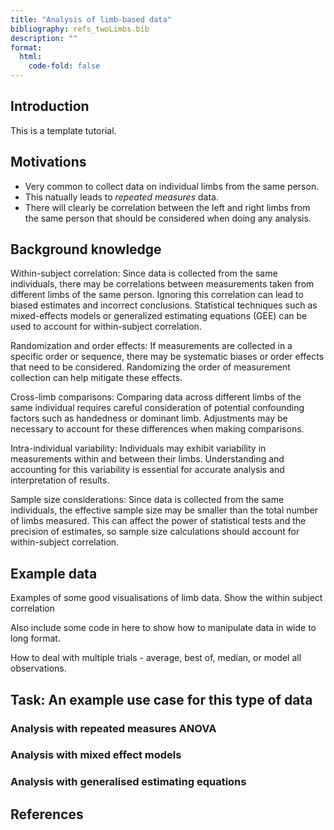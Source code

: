 ```yaml
---
title: "Analysis of limb-based data"
bibliography: refs_twoLimbs.bib
description: ""
format:
  html:
    code-fold: false
---
```


::: {.callout-note title="Note to self (dcarey)"}



:::


## Introduction

This is a template tutorial. 


## Motivations

* Very common to collect data on individual limbs from the same person.
* This natually leads to _repeated measures_ data.
* There will clearly be correlation between the left and right limbs from the same person that should be considered when doing any analysis.


## Background knowledge


Within-subject correlation: Since data is collected from the same individuals, there may be correlations between measurements taken from different limbs of the same person. Ignoring this correlation can lead to biased estimates and incorrect conclusions. Statistical techniques such as mixed-effects models or generalized estimating equations (GEE) can be used to account for within-subject correlation.

Randomization and order effects: If measurements are collected in a specific order or sequence, there may be systematic biases or order effects that need to be considered. Randomizing the order of measurement collection can help mitigate these effects.

Cross-limb comparisons: Comparing data across different limbs of the same individual requires careful consideration of potential confounding factors such as handedness or dominant limb. Adjustments may be necessary to account for these differences when making comparisons.

Intra-individual variability: Individuals may exhibit variability in measurements within and between their limbs. Understanding and accounting for this variability is essential for accurate analysis and interpretation of results.

Sample size considerations: Since data is collected from the same individuals, the effective sample size may be smaller than the total number of limbs measured. This can affect the power of statistical tests and the precision of estimates, so sample size calculations should account for within-subject correlation.

## Example data


Examples of some good visualisations of limb data. Show the within subject correlation

Also include some code in here to show how to manipulate data in wide to long format.

How to deal with multiple trials - average, best of, median, or model all observations.

## Task: An example use case for this type of data


### Analysis with repeated measures ANOVA


### Analysis with mixed effect models


### Analysis with generalised estimating equations



## References

::: {#refs}
:::